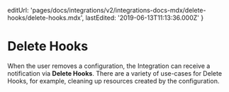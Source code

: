 
  editUrl:
    'pages/docs/integrations/v2/integrations-docs-mdx/delete-hooks/delete-hooks.mdx',
  lastEdited: '2019-06-13T11:13:36.000Z'
}

# Delete Hooks

When the user removes a configuration, the Integration can receive a notification via **Delete Hooks**. There are a variety of use-cases for Delete Hooks, for example, cleaning up resources created by the configuration.

<IntegrationsDeleteHookURI />
